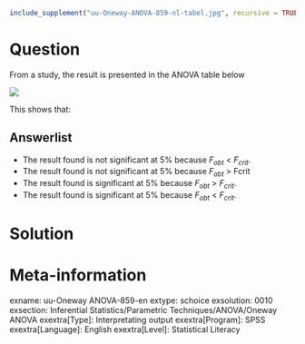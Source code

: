 ```r
include_supplement("uu-Oneway-ANOVA-859-nl-tabel.jpg", recursive = TRUE)
```

Question
========
  
From a study, the result is presented in the ANOVA table below

![](uu-Oneway-ANOVA-859-nl-tabel.jpg)
  
This shows that:

Answerlist
----------
* The result found is not significant at 5% because $F_{obt}$ < $F_{crit}$.
* The result found is not significant at 5% because $F_{obt}$ > Fcrit
* The result found is significant at 5% because $F_{obt}$ > $F_{crit}$.
* The result found is significant at 5% because $F_{obt}$ < $F_{crit}$.


Solution
========

Meta-information
================
exname: uu-Oneway ANOVA-859-en
extype: schoice
exsolution: 0010
exsection: Inferential Statistics/Parametric Techniques/ANOVA/Oneway ANOVA
exextra[Type]: Interpretating output
exextra[Program]: SPSS
exextra[Language]: English
exextra[Level]: Statistical Literacy
